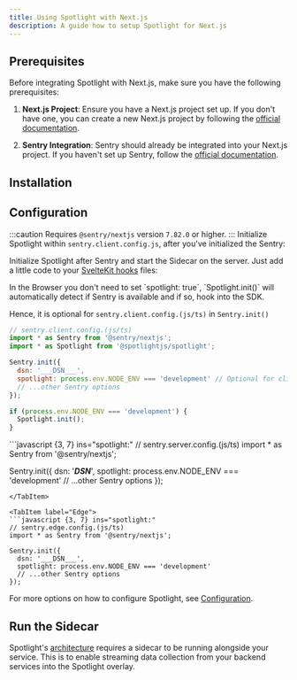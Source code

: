 ```yaml
---
title: Using Spotlight with Next.js
description: A guide how to setup Spotlight for Next.js
---
```



## Prerequisites

Before integrating Spotlight with Next.js, make sure you have the following prerequisites:

1. **Next.js Project**: Ensure you have a Next.js project set up. If you don't have one, you can create a new Next.js project by following the <a href="https://nextjs.org/docs/getting-started/installation" target="_blank">official documentation</a>.

2. **Sentry Integration**: Sentry should already be integrated into your Next.js project. If you haven't set up Sentry, follow the <a href="https://docs.sentry.io/platforms/javascript/guides/nextjs/" target="_blank">official documentation</a>.


## Installation

<InstallCommand />

## Configuration

:::caution
  Requires `@sentry/nextjs` version `7.82.0` or higher.
:::
Initialize Spotlight within `sentry.client.config.js`, after you've initialized the Sentry:

Initialize Spotlight after Sentry and start the Sidecar on the server. Just add a little code to your [SvelteKit hooks](https://kit.svelte.dev/docs/hooks) files:

<Tabs>

<TabItem label="Client">
In the Browser you don't need to set `spotlight: true`, `Spotlight.init()` will automatically detect if Sentry is available and if so, hook into the SDK.

Hence, it is optional for `sentry.client.config.(js/ts)` in `Sentry.init()`
```javascript {3, 10-12}
// sentry.client.config.(js/ts)
import * as Sentry from '@sentry/nextjs';
import * as Spotlight from '@spotlightjs/spotlight';

Sentry.init({
  dsn: '___DSN___',
  spotlight: process.env.NODE_ENV === 'development' // Optional for client
  // ...other Sentry options
});

if (process.env.NODE_ENV === 'development') {
  Spotlight.init();
}
```
</TabItem>

<TabItem label="Server">
```javascript {3, 7} ins="spotlight:"
// sentry.server.config.(js/ts)
import * as Sentry from '@sentry/nextjs';

Sentry.init({
  dsn: '___DSN___',
  spotlight: process.env.NODE_ENV === 'development'
  // ...other Sentry options
});
```
</TabItem>

<TabItem label="Edge">
```javascript {3, 7} ins="spotlight:"
// sentry.edge.config.(js/ts)
import * as Sentry from '@sentry/nextjs';

Sentry.init({
  dsn: '___DSN___',
  spotlight: process.env.NODE_ENV === 'development'
  // ...other Sentry options
});
```
</TabItem>

</Tabs>

For more options on how to configure Spotlight, see [Configuration](/reference/configuration/).



## Run the Sidecar

Spotlight's [architecture](/architecture/) requires a sidecar to be running alongside your service. This is to enable streaming data collection from your backend services into the Spotlight overlay.


<CardGrid>
  <LinkCard title="Vite" href="/sidecar/vite/" />
  <LinkCard title="Webpack" href="/sidecar/webpack/" />
  <LinkCard title="Other" href="/sidecar/npx/" />
</CardGrid>

